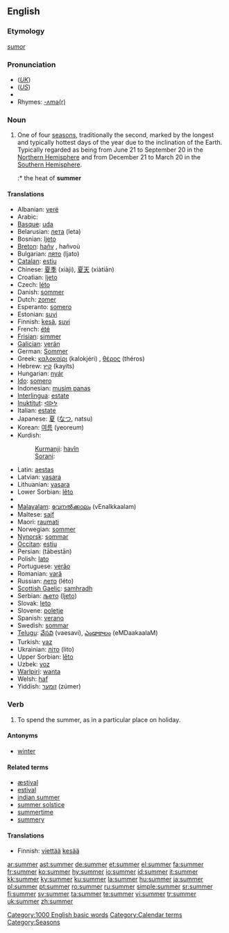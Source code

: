 {{see|Summer}}
{{wikipedia}}
==English==

{{rank|leaves|chair|date|854|summer|simply|terrible|Tom}}

===Etymology===
{{OE.}} ''[[sumor]]''

===Pronunciation===
*(''[[Received Pronunciation|UK]]'') {{IPA|/ˈsʌmə/}}
*(''[[General American|US]]'') {{IPA|/ˈsʌmɚ/}}
*{{audio|en-us-summer.ogg|Audio (US)}}
*Rhymes: [[Rhymes:English:-ʌmə(r)|-ʌmə(r)]]

===Noun===
{{en-noun}}

# One of four [[season]]s, traditionally the second, marked by the longest and typically hottest days of the year due to the inclination of the Earth. Typically regarded as being from June 21 to September 20 in the [[Northern Hemisphere]] and from December 21 to March 20 in the [[Southern Hemisphere]].
#:* the heat of '''summer'''

====Translations====
{{trans-top|hottest season}}
*Albanian: [[verë]] {{f}}
*Arabic: {{ARchar|[[صيف]]}} {{unicode|(ʂaif)}} {{m}}
*[[Basque]]: [[uda]]
*Belarusian: [[лета]] (leta) {{f}}
*Bosnian: [[ljeto]] {{n}}
*[[Breton]]: [[hañv]] {{m}}, hañvoù {{p}}
*Bulgarian: [[лято]] (ljato) {{n}}
*[[Catalan]]: [[estiu]] {{m}}
*Chinese: [[夏季]] (xiàjì), [[夏天]] (xiàtiān)
*Croatian: [[ljeto]] {{n}}
*Czech: [[léto]] {{n}}
*Danish: [[sommer]]
*Dutch: [[zomer]] {{m}}
*Esperanto: [[somero]]
*Estonian: [[suvi]]
*Finnish: [[kesä]], [[suvi]]
*French: [[été]] {{m}}
*[[Frisian]]: [[simmer]]
*[[Galician]]: [[verán]] {{m}}
*German: [[Sommer]] {{m}}
*Greek: [[καλοκαίρι]] (kalokjéri) {{n}}, [[θέρος]] (théros) {{n}}
*Hebrew: [[קיץ]] (kayits) {{m}}
*Hungarian: [[nyár]]
*[[Ido]]: [[somero]]
*Indonesian: [[musim panas]]
*[[Interlingua]]: [[estate]]
*[[Inuktitut]]: [[ᐊᐅᔭ]]
*Italian: [[estate]] {{f}}
*Japanese: [[夏]] ([[なつ]], natsu)
*Korean: [[여름]] (yeoreum)
*Kurdish:
*:[[Kurmanji]]: [[havîn]] {{f}}
*:[[Sorani]]: {{KUchar|[[هاوین]]}}
{{trans-mid}}
*Latin: [[aestas]]
*Latvian: [[vasara]] {{f}}
*Lithuanian: [[vasara]] {{f}}
*Lower Sorbian: [[lěto]] {{n}}
*{{trreq|Macedonian}}
*[[Malayalam]]: [[വേനല്‍ക്കാലം]] (vEnalkkaalam)
*Maltese: [[sajf]]
*Maori: [[raumati]]
*Norwegian: [[sommer]]
*[[Nynorsk]]: [[sommar]]
*[[Occitan]]: [[estiu]]
*Persian: {{fa-Arab|[[تابستان]]}} (tābestān)
*Polish: [[lato]] {{n}}
*Portuguese: [[verão]] {{m}}
*Romanian: [[vară]] {{f}}
*Russian: [[лето]] (léto) {{n}}
*[[Scottish Gaelic]]: [[samhradh]] {{m}}
*Serbian: [[љето]] ([[ljeto]]) {{n}}
*Slovak: [[lеtо]] {{n}}
*Slovene: [[poletje]] {{n}}
*Spanish: [[verano]] {{m}}
*Swedish: [[sommar]]
*[[Telugu]]: [[వేసవి]] (vaesavi), [[ఎండాకాలం]] (eMDaakaalaM)
*Turkish: [[yaz]]
*Ukrainian: [[лiто]] (lito) {{n}}
*Upper Sorbian: [[lěto]] {{n}}
*Uzbek: [[yoz]]
*[[Warlpiri]]: [[wanta]]
*Welsh: [[haf]]
*Yiddish: [[זומער]] (zúmer) {{m}}
{{trans-bottom}}

===Verb===
{{en-verb}}

# To spend the summer, as in a particular place on holiday.

====Antonyms====
*[[winter]]

====Related terms====
*[[æstival]]
*[[estival]]
*[[indian summer]]
*[[summer solstice]]
*[[summertime]]
*[[summery]]

====Translations====
{{trans-top|spend the summer on holiday}}
*Finnish: [[viettää]] [[kesä|kesää]]
{{trans-bottom}}

[[Category:1000 English basic words]]
[[Category:Calendar terms]]
[[Category:Seasons]]

[[ar:summer]]
[[ast:summer]]
[[de:summer]]
[[et:summer]]
[[el:summer]]
[[fa:summer]]
[[fr:summer]]
[[ko:summer]]
[[hy:summer]]
[[io:summer]]
[[id:summer]]
[[it:summer]]
[[kk:summer]]
[[ky:summer]]
[[ku:summer]]
[[la:summer]]
[[hu:summer]]
[[ja:summer]]
[[pl:summer]]
[[pt:summer]]
[[ro:summer]]
[[ru:summer]]
[[simple:summer]]
[[sr:summer]]
[[fi:summer]]
[[sv:summer]]
[[ta:summer]]
[[te:summer]]
[[vi:summer]]
[[tr:summer]]
[[uk:summer]]
[[zh:summer]]